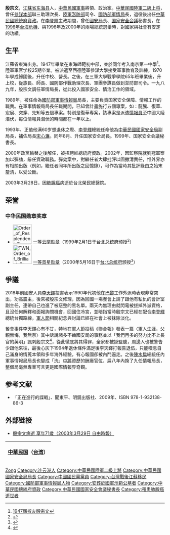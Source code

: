 {{Infobox_officeholder
| name = 殷宗文
| sex = 男
| image name = 
| width = 
| order = {{flagicon|ROC}} [[中華民國國家安全局|中華民國國家安全局]]第8任局長
| term_start = 1993年8月1日
| term_end = 1999年1月31日
| president = [[李登輝|李登輝]]
| predecessor = [[宋心濂|宋心濂]]
| successor = [[丁渝洲|丁渝洲]]
| native place =[[江蘇省_(中華民國)|江蘇]][[东海县|東海]]
| party = {{KMT}}
| date of birth = 1932年6月2日
| place of birth = {{ROC|江蘇省}}[[东海县|东海县]]
| date of death = {{death date and age|2003|3|28|1932|0|0}}
| place of death = {{ROC}}[[台北市|台北市]]
| spouse = 
| educate = 
*陸軍軍官学校25期畢業
*西德陸軍參謀大學畢業
*實踐學社科學軍官儲訓班軍官
*三軍大學戰爭學院正規班65年班畢業
| past = 
*中校營長
*上校
*旅長
*師長
*國防部作戰科助理次長
*六軍團參謀長
*澎防部司令
*國防部軍情局局長(1989年-1993年)
*国家安全局副局長
*国家安全会議秘書長
*總統府資政(2000-2003)
}}
'''殷宗文'''{{BD|1932年|6月2日|2003年|3月28日|}}，[[江蘇省|江蘇省]][[东海县|东海县]]人，[[中華民國軍事|中華民國軍事]]將領、政治家。[[中華民國陸軍|中華民國陸軍]][[二級上将|二級上将]]，曾任[[參謀本部|參謀本部]]聯三助理次長、[[陸軍澎湖防衛指揮部|陸軍澎防部]]司令、[[國防部軍情局|國防部軍情局]]長，退役後出任[[中華民國總統府資政|中華民國總統府資政]]。在[[李登輝|李登輝]]主政期間，曾任[[中華民國國家安全局|國安局]]長、[[国家安全会議|国家安全会議]]秘書長，在[[1996年台海危機|1996年台海危機]]、與1996年及2000年的兩場總統選舉時，對國家與社會有安定的功績。

==生平==
江蘇省東海出身。1947年畢業在東海師範初中部，並於同年考入南京第一中學<ref>[http://www.jshzgz.cn/xscl/Show.asp?id=5211 1947屆校友殷宗文]{{Dead link|date=2020年1月 |bot=InternetArchiveBot |fix-attempted=yes }}</ref>。陸軍軍官学校25期卒業。被派遣至西德陸軍參謀大學接受軍事教育及訓練，1970年學成歸國後，升任中校、營長。之後，在三軍大學戰爭學院65年班畢業後，升上校，從旅長、師長、國防部作戰助理次長、軍團參謀長做到澎防部司令。一九八九年，殷宗文調任軍情局長，從此投入國家安全、情治工作的領域。

1989年，被任命為[[國防部軍事情報局|國防部軍事情報局]]局長，主要負責国家安全保障、情報工作的職責。在軍事情報局局長任職期間，已知曾計畫施行五個專案，如：龍騰、復華、宏展、突穿、先知等五個專案。特別是復華専案，該專案是派遣[[情報員|情報員]]至中國大陸潛伏，每位情報員潜伏的時間都在一年以上。

1993年、正值他满60岁想退休之際、[[李登輝|李登輝]]總統任命他為[[中華民國國家安全局|中華民國國家安全局]]副局長，補佐局長[[宋心濂|宋心濂]]。同年8月、升任国家安全局長。1999年、国家安全会議秘書長。

2000年政黨輪替之後解任，被招聘維總統府資政。2002年，因監察院就劉冠軍案加以彈劾，辭任資政職務。彈劾案中，對繼任者大肆批評以圖撇清責任，惟外界亦有相關出版（例如，繼任者同年所出版之回憶錄），可作為當時其批評緣由之始末釐清，以受公斷。

2003年3月28日，因[[肺腺癌|肺腺癌]]病逝於台北榮民總醫院。

==荣誉==
===中华民国勋章奖章===
* [[File:Order_of_Resplendent_Banner_with_Special_Grand_Cordon_ribbon.png|60px]] [[云麾勋章|一等云麾勋章]]（1999年2月1日于[[台北市|台北]][[总统府_(台湾)|总统府]]颁授<ref>{{cite web |url=https://www.president.gov.tw/NEWS/5295 |title=總統主持新任政府首長的宣誓典禮及贈勳 |publisher=中华民国总统府 |date=1999-02-01 |accessdate=2021-09-11 |archive-date=2021-09-11 |archive-url=https://web.archive.org/web/20210911124420/https://www.president.gov.tw/NEWS/5295 |dead-url=no }}</ref>）
* [[File:TWN_Order_of_Brilliant_Star_1Class_BAR.svg|60px]] [[景星勋章|一等景星勋章]]（2000年5月16日于[[台北市|台北]][[总统府_(台湾)|总统府]]颁授<ref>{{cite web |url=https://www.president.gov.tw/NEWS/6716 |title=總統頒勳給殷宗文、吳東明、廖光生、劉兆玄、江丙坤、邱正雄 |publisher=中华民国总统府 |date=2000-05-16 |accessdate=2021-08-25 |archive-date=2021-08-25 |archive-url=https://web.archive.org/web/20210825104205/https://www.president.gov.tw/NEWS/6716 |dead-url=no }}</ref>）

==爭議==
2018年前國安人員[[李天鐸|李天鐸]]投書表示1990年代初他在[[巴黎|巴黎]]工作外派時表現非常突出，功高震主，後來被殷宗文修理，因為回國一場餐會上請了跟他有私仇的會計室副主任，連帶自己也進了被惡整的黑名單。兩天內無理由就閃電被拔掉外派資格，且沒任何解釋和面報詢問機會，回國住冷宮，並暗指當時殷宗文已經在配合[[李登輝|李登輝]]總統台獨路線，[[軍人節|軍人節]]相關紀念與討論已經在社會上被抹除淡化。

餐會事件李天鐸心有不甘，特地在軍人節投稿《聯合報》發表一篇〈軍人生涯，父親無悔，我無奈〉其中訴說諸多不齒國安局的事務並以「我們再多的努力比不上長官的英明」諷刺殷宗文<ref>{{cite web|url=https://www.chinatimes.com/newspapers/20180828000251-260306|title=小蘇子 要求每周做反竊聽偵測 - 兩岸藝文|first=|last=中時新聞網|website=中時新聞網|access-date=2021-07-26|archive-date=2020-04-05|archive-url=https://web.archive.org/web/20200405000753/https://www.chinatimes.com/newspapers/20180828000251-260306|dead-url=no}}</ref>，從此徹底將其得罪，全家都被掛監聽，周邊人也被警告少跟他來往，最後心灰下1994年退休條件滿足後李天鐸打報告退伍，只能嘆息自己滿身的情蒐本領和多年海外經驗，有心報國卻被內鬥逼走。之後[[陳水扁|陳水扁]]總統任內軍事情報局局長也變成「洗」[[中將|中將]]資歷的酬庸官位，扁八年內換了九任情報局長，整個局毫無專業可言更是國際情報界奇觀。

== 参考文献 ==
{{reflist}}
*「正在進行的諜戦」、聞東平、明鏡出版社、2009年、ISBN 978-1-932138-86-3

== 外部链接 ==
* [https://web.archive.org/web/20051117092217/http://www.libertytimes.com.tw/2003/new/mar/29/today-p3.htm 殷宗文病逝 享年71歲（2003年3月29日 自由時報）]

{| class="wikitable" style="margin:0 auto"
|- 
! {{Flagicon|ROC}} [[中華民国|中華民国]]（[[台湾|台湾]]）
{{先代次代|[[國防部軍事情報局|國防部軍事情報局]]|1989年 - 1993年|[[黃世忠|黃世忠]]|[[胡家麒|胡家麒]]}}
{{先代次代|[[中華民國國家安全局|中華民國國家安全局]]|1993年 - 1999年|[[宋心濂|宋心濂]]|[[丁渝洲|丁渝洲]]}}
{{先代次代|[[国家安全会議|国家安全会議秘書長]]|1999年 - 2000年|[[丁懋時|丁懋時]]|[[莊銘耀|莊銘耀]]}}
|}

{{中華民國總統府資政}}
{{國家統一委員會成員}}

{{Authority control}}
{{DEFAULTSORT:Yin殷}}
[[Category:殷姓|Zong]]
[[Category:连云港人|Category:连云港人]]
[[Category:中華民國陸軍二級上將|Category:中華民國陸軍二級上將]]
[[Category:中華民國國家安全局局長|Category:中華民國國家安全局局長]]
[[Category:中國國民黨黨員|Category:中國國民黨黨員]]
[[Category:台灣戰後江蘇移民|Category:台灣戰後江蘇移民]]
[[Category:國防部軍事情報局人物|Category:國防部軍事情報局人物]]
[[Category:安葬於國軍示範公墓者|Category:安葬於國軍示範公墓者]]
[[Category:中華民國總統府資政|Category:中華民國總統府資政]]
[[Category:中華民國國家安全會議秘書長|Category:中華民國國家安全會議秘書長]]
[[Category:罹患肺腺癌逝世者|Category:罹患肺腺癌逝世者]]